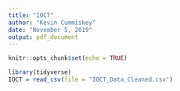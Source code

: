 ```yaml
---
title: "IOCT"
author: "Kevin Cummiskey"
date: "November 5, 2019"
output: pdf_document
---
```


```r
knitr::opts_chunk$set(echo = TRUE)
```


```r
library(tidyverse)
IOCT = read_csv(file = "IOCT_Data_Cleaned.csv")
```
